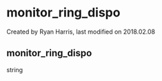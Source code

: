 
# monitor_ring_dispo 

 Created by  Ryan Harris, last modified on 2018.02.08

## monitor_ring_dispo

string



